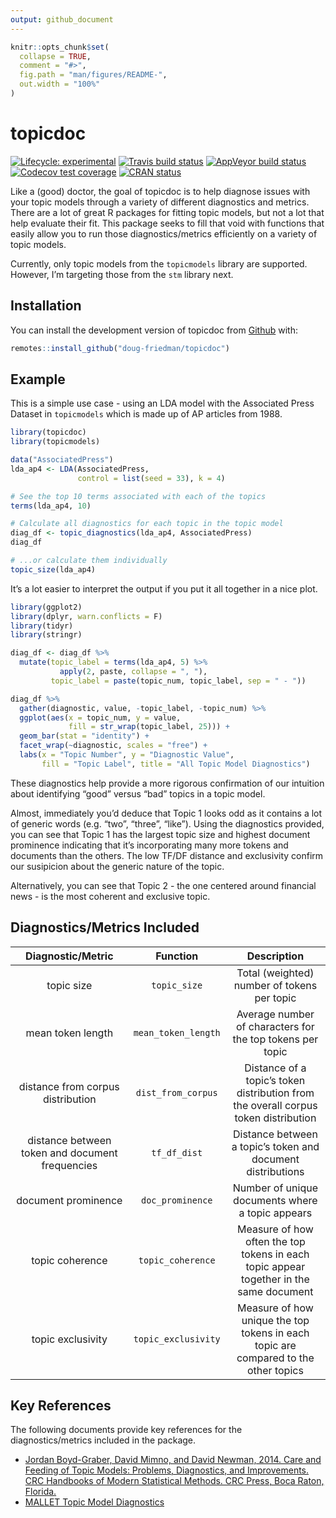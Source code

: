 ```yaml
---
output: github_document
---
```


<!-- README.md is generated from README.Rmd. Please edit that file -->

```r
knitr::opts_chunk$set(
  collapse = TRUE,
  comment = "#>",
  fig.path = "man/figures/README-",
  out.width = "100%"
)
```
# topicdoc

<!-- badges: start -->
[![Lifecycle: experimental](https://img.shields.io/badge/lifecycle-experimental-orange.svg)](https://www.tidyverse.org/lifecycle/#experimental)
[![Travis build status](https://travis-ci.org/doug-friedman/topicdoc.svg?branch=master)](https://travis-ci.org/doug-friedman/topicdoc)
[![AppVeyor build status](https://ci.appveyor.com/api/projects/status/github/doug-friedman/topicdoc?branch=master&svg=true)](https://ci.appveyor.com/project/doug-friedman/topicdoc)
[![Codecov test coverage](https://codecov.io/gh/doug-friedman/topicdoc/branch/master/graph/badge.svg)](https://codecov.io/gh/doug-friedman/topicdoc?branch=master)
[![CRAN status](https://www.r-pkg.org/badges/version/topicdoc)](https://CRAN.R-project.org/package=topicdoc)
<!-- badges: end -->

Like a (good) doctor, the goal of topicdoc is to help diagnose issues with your topic models through a variety of 
different diagnostics and metrics. There are a lot of great R packages for fitting topic models, but not a lot that
help evaluate their fit. This package seeks to fill that void with functions that easily allow you to run those
diagnostics/metrics efficiently on a variety of topic models.

Currently, only topic models from the `topicmodels` library are supported. However, I'm targeting those from the `stm` library next.

## Installation

You can install the development version of topicdoc from [Github](https://www.github.com/doug-friedman/topicdoc) with:

``` r
remotes::install_github("doug-friedman/topicdoc")
```

## Example

This is a simple use case - using an LDA model with the Associated Press Dataset in `topicmodels` which is made up of AP articles from 1988.

```r
library(topicdoc)
library(topicmodels)

data("AssociatedPress")
lda_ap4 <- LDA(AssociatedPress,
               control = list(seed = 33), k = 4)

# See the top 10 terms associated with each of the topics
terms(lda_ap4, 10)

# Calculate all diagnostics for each topic in the topic model
diag_df <- topic_diagnostics(lda_ap4, AssociatedPress)
diag_df

# ...or calculate them individually
topic_size(lda_ap4)
```

It's a lot easier to interpret the output if you put it all together in a nice plot.

```r
library(ggplot2)
library(dplyr, warn.conflicts = F)
library(tidyr)
library(stringr)

diag_df <- diag_df %>%
  mutate(topic_label = terms(lda_ap4, 5) %>%
           apply(2, paste, collapse = ", "),
         topic_label = paste(topic_num, topic_label, sep = " - "))

diag_df %>% 
  gather(diagnostic, value, -topic_label, -topic_num) %>%
  ggplot(aes(x = topic_num, y = value,
             fill = str_wrap(topic_label, 25))) +
  geom_bar(stat = "identity") +
  facet_wrap(~diagnostic, scales = "free") +
  labs(x = "Topic Number", y = "Diagnostic Value",
       fill = "Topic Label", title = "All Topic Model Diagnostics")
```

These diagnostics help provide a more rigorous confirmation of our intuition about identifying "good" versus "bad" topics in a topic model.

Almost, immediately you'd deduce that Topic 1 looks odd as it contains a lot of generic words (e.g. "two", "three", "like"). Using the diagnostics provided, you can see that Topic 1 has the largest topic size and highest document prominence indicating that it's incorporating many more tokens and documents than the others. The low TF/DF distance and exclusivity confirm our susipicion about the generic nature of the topic.

Alternatively, you can see that Topic 2 - the one centered around financial news - is the most coherent and exclusive topic.



## Diagnostics/Metrics Included
| Diagnostic/Metric                               |      Function       |  Description                                |
|:-----------------------------------------------:|:-------------------:|:-------------------------------------------:|
| topic size                                      | `topic_size`        | Total (weighted) number of tokens per topic |
| mean token length                               | `mean_token_length` | Average number of characters for the top tokens per topic |
| distance from corpus distribution               | `dist_from_corpus`  | Distance of a topic's token distribution from the overall corpus token distribution |
| distance between token and document frequencies | `tf_df_dist`        | Distance between a topic's token and document distributions |
| document prominence                             | `doc_prominence`    | Number of unique documents where a topic appears
| topic coherence                                 | `topic_coherence`   | Measure of how often the top tokens in each topic appear together in the same document |
| topic exclusivity                               | `topic_exclusivity` | Measure of how unique the top tokens in each topic are compared to the other topics |

## Key References

The following documents provide key references for the diagnostics/metrics included in the package.

* [Jordan Boyd-Graber, David Mimno, and David Newman, 2014.
Care and Feeding of Topic Models: Problems, Diagnostics, and Improvements.
CRC Handbooks of Modern Statistical Methods. CRC Press, Boca Raton, Florida.](http://www.people.fas.harvard.edu/~airoldi/pub/books/b02.AiroldiBleiEroshevaFienberg2014HandbookMMM/Ch12_MMM2014.pdf)
* [MALLET Topic Model Diagnostics](http://mallet.cs.umass.edu/diagnostics.php)
